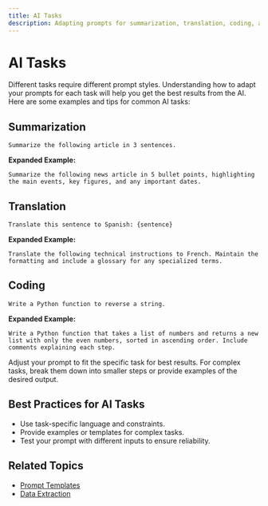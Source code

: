 ```yaml
---
title: AI Tasks
description: Adapting prompts for summarization, translation, coding, and more.
---
```


# AI Tasks

Different tasks require different prompt styles. Understanding how to adapt your prompts for each task will help you get the best results from the AI. Here are some examples and tips for common AI tasks:

## Summarization

```
Summarize the following article in 3 sentences.
```

**Expanded Example:**

```
Summarize the following news article in 5 bullet points, highlighting the main events, key figures, and any important dates.
```

## Translation

```
Translate this sentence to Spanish: {sentence}
```

**Expanded Example:**

```
Translate the following technical instructions to French. Maintain the formatting and include a glossary for any specialized terms.
```

## Coding

```
Write a Python function to reverse a string.
```

**Expanded Example:**

```
Write a Python function that takes a list of numbers and returns a new list with only the even numbers, sorted in ascending order. Include comments explaining each step.
```

<Callout type="tip">
  Adjust your prompt to fit the specific task for best results. For complex
  tasks, break them down into smaller steps or provide examples of the desired
  output.
</Callout>

## Best Practices for AI Tasks

- Use task-specific language and constraints.
- Provide examples or templates for complex tasks.
- Test your prompt with different inputs to ensure reliability.

## Related Topics

- [Prompt Templates](./16-prompt-templates)
- [Data Extraction](./20-data-extraction)
